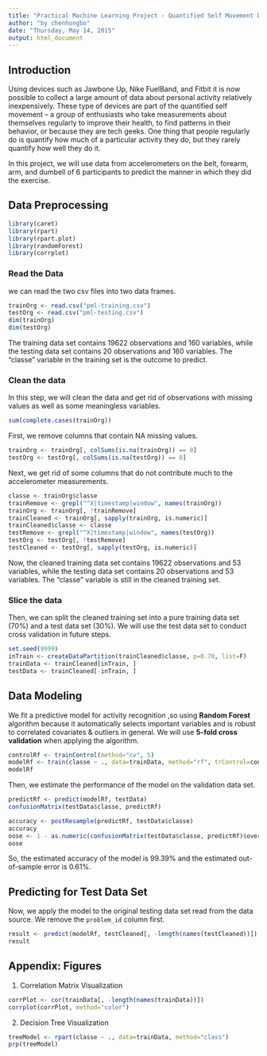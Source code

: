 ```yaml
---
title: "Practical Machine Learning Project - Quantified Self Movement Data Analysis   Report"
author: "by chenhongbo"
date: "Thursday, May 14, 2015"
output: html_document
---
```


## Introduction  
Using devices such as Jawbone Up, Nike FuelBand, and Fitbit it is now possible to collect a large amount of data about personal activity relatively inexpensively. These type of devices are part of the quantified self movement – a group of enthusiasts who take measurements about themselves regularly to improve their health, to find patterns in their behavior, or because they are tech geeks. One thing that people regularly do is quantify how much of a particular activity they do, but they rarely quantify how well they do it.  

In this project, we will use data from accelerometers on the belt, forearm, arm, and dumbell of 6 participants to predict the manner in which they did the exercise.  

## Data Preprocessing  
```r
library(caret)
library(rpart)
library(rpart.plot)
library(randomForest)
library(corrplot)
```
 
### Read the Data
we can read the two csv files into two data frames.  
```r
trainOrg <- read.csv("pml-training.csv")
testOrg <- read.csv("pml-testing.csv")
dim(trainOrg)
dim(testOrg)
```
The training data set contains 19622 observations and 160 variables, while the testing data set contains 20 observations and 160 variables. The "classe" variable in the training set is the outcome to predict. 

### Clean the data
In this step, we will clean the data and get rid of observations with missing values as well as some meaningless variables.
```r
sum(complete.cases(trainOrg))
```
First, we remove columns that contain NA missing values.
```r
trainOrg <- trainOrg[, colSums(is.na(trainOrg)) == 0] 
testOrg <- testOrg[, colSums(is.na(testOrg)) == 0] 
```  
Next, we get rid of some columns that do not contribute much to the accelerometer measurements.
```r
classe <- trainOrg$classe
trainRemove <- grepl("^X|timestamp|window", names(trainOrg))
trainOrg <- trainOrg[, !trainRemove]
trainCleaned <- trainOrg[, sapply(trainOrg, is.numeric)]
trainCleaned$classe <- classe
testRemove <- grepl("^X|timestamp|window", names(testOrg))
testOrg <- testOrg[, !testRemove]
testCleaned <- testOrg[, sapply(testOrg, is.numeric)]
```
Now, the cleaned training data set contains 19622 observations and 53 variables, while the testing data set contains 20 observations and 53 variables. The "classe" variable is still in the cleaned training set.

### Slice the data
Then, we can split the cleaned training set into a pure training data set (70%) and a test data set (30%). We will use the test data set to conduct cross  validation in future steps.  
```r
set.seed(9999)
inTrain <- createDataPartition(trainCleaned$classe, p=0.70, list=F)
trainData <- trainCleaned[inTrain, ]
testData <- trainCleaned[-inTrain, ]
```

## Data Modeling
We fit a predictive model for activity recognition ,so using **Random Forest** algorithm because it automatically selects important variables and is robust to correlated covariates & outliers in general. We will use **5-fold cross validation** when applying the algorithm.  
```r
controlRf <- trainControl(method="cv", 5)
modelRf <- train(classe ~ ., data=trainData, method="rf", trControl=controlRf, ntree=500)
modelRf
```
Then, we estimate the performance of the model on the validation data set.  
```r
predictRf <- predict(modelRf, testData)
confusionMatrix(testData$classe, predictRf)
```
```r
accuracy <- postResample(predictRf, testData$classe)
accuracy
oose <- 1 - as.numeric(confusionMatrix(testData$classe, predictRf)$overall[1])
oose
```
So, the estimated accuracy of the model is 99.39% and the estimated out-of-sample error is 0.61%.

## Predicting for Test Data Set
Now, we apply the model to the original testing data set read from the data source. We remove the `problem_id` column first.  
```r
result <- predict(modelRf, testCleaned[, -length(names(testCleaned))])
result
```  

## Appendix: Figures
1. Correlation Matrix Visualization  
```r
corrPlot <- cor(trainData[, -length(names(trainData))])
corrplot(corrPlot, method="color")
```
2. Decision Tree Visualization
```r
treeModel <- rpart(classe ~ ., data=trainData, method="class")
prp(treeModel) 
```
